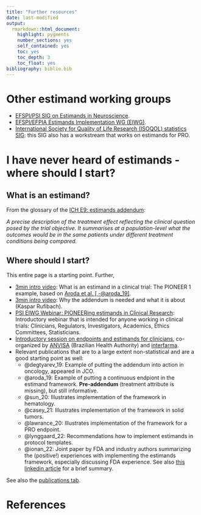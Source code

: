 ```yaml
---
title: "Further resources"
date: last-modified
output: 
  rmarkdown::html_document:
    highlight: pygments
    number_sections: yes
    self_contained: yes
    toc: yes
    toc_depth: 3
    toc_float: yes
bibliography: biblio.bib
---
```


# Other estimand working groups

- [EFSPI/PSI SIG on Estimands in Neuroscience](https://www.efspi.org/EFSPI/Special_Interest_Groups/Neuroscience_biostatistics_community.aspx).
- [EFSPI/EFPIA Estimands Implementation WG (EIWG)](https://www.efspi.org/EFSPI/Working_Groups/EFSPI_EFPIA_EIWG.aspx).
- [International Society for Quality of Life Research (ISOQOL) statistics SIG](https://www.isoqol.org/sigs/#statistics): this SIG also has a workstream that works on estimands for PRO.

# I have never heard of estimands - where should I start?

## What is an estimand?

From the glossary of the [ICH E9: estimands addendum](https://database.ich.org/sites/default/files/E9-R1_Step4_Guideline_2019_1203.pdf):

_A precise description of the treatment effect reflecting the clinical question posed by the trial objective. It summarises at a population-level what the outcomes would be in the same patients under different treatment conditions being compared._

## Where should I start?

This entire page is a starting point. Further,

- [3min intro video](https://www.youtube.com/watch?v=oeoTOOlx37c): What is an estimand in a clinical trial: The PIONEER 1 example, based on [Aroda et al. [ -@aroda_19]](material/Aroda et al (2019) Incorporating and interpreting regulatory guidance on estimands in diabetes clinical trials.pdf).
- [3min intro video](https://streamingmedia.roche.com/media/t/1_3wyvbi11): Why the addendum is needed and what it is about (Kaspar Rufibach).
- [PSI EIWG Webinar: PIONEERing estimands in Clinical Research](https://www.psiweb.org/vod/item/psi-eiwg-webinar-pioneering-estimands-in-clinical-research): Introductory webinar that is intended for anyone working in clinical trials: Clinicians, Regulators, Investigators, Academics, Ethics Committees, Statisticians.
- [Introductory session on endpoints and estimands for clinicians](https://www.youtube.com/watch?v=chUufn9OqOw), co-organized by [ANVISA](https://www.gov.br/anvisa/pt-br) (Brazilian Health Authority) and [interfarma](https://www.interfarma.org.br/).
- Relevant publications that are to a large extent non-statistical and are a good starting point as well:
  - @degtyarev_19: Example of putting the addendum into action in oncology, appeared in JCO.
  - @aroda_19: Example of putting a continuous endpiont in the estimand framework. **Pre-addendum** (treatment attribute is missing), but still informative.
  - @sun_20: Illustrates implementation of the framework in hematology.
  - @casey_21: Illustrates implementation of the framework in solid tumors.
  - @lawrance_20: Illustrates implementation of the framework for a PRO endpoint.
  - @lynggaard_22: Recommendations how to implement estimands in protocol templates.
  - @ionan_22: Joint paper by FDA and industry authors summarizing the (positive!) experiences with implementing the estimands framework, especially discussing FDA experience. See also [this linkedin article](https://www.linkedin.com/posts/kasparrufibach_collaboration-fda-biostatistics-activity-7004509255789596672-icgX?utm_source=share&utm_medium=member_desktop) for a brief summary.
  
See also the [publications tab](publications.html).

# References

